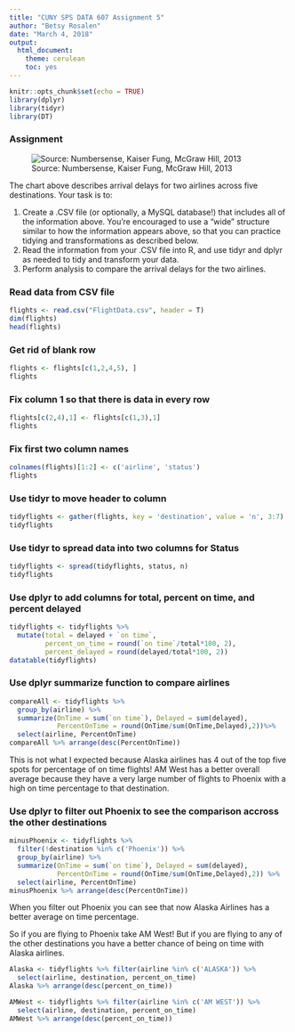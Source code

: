 ```yaml
---
title: "CUNY SPS DATA 607 Assignment 5"
author: "Betsy Rosalen"
date: "March 4, 2018"
output:
  html_document:
    theme: cerulean
    toc: yes
---
```


```r
knitr::opts_chunk$set(echo = TRUE)
library(dplyr)
library(tidyr)
library(DT)
```

### Assignment

![Source: Numbersense, Kaiser Fung, McGraw Hill, 2013](DataPic.jpg)


The chart above describes arrival delays for two airlines across five destinations. Your task is to:

1. Create a .CSV file (or optionally, a MySQL database!) that includes all of the information above. You’re encouraged to use a “wide” structure similar to how the information appears above, so that you can practice tidying and transformations as described below.
2. Read the information from your .CSV file into R, and use tidyr and dplyr as needed to tidy and transform your data.
3. Perform analysis to compare the arrival delays for the two airlines.

### Read data from CSV file

```r
flights <- read.csv("FlightData.csv", header = T)
dim(flights)
head(flights)
```

### Get rid of blank row

```r
flights <- flights[c(1,2,4,5), ]
flights
```

### Fix column 1 so that there is data in every row

```r
flights[c(2,4),1] <- flights[c(1,3),1]
flights
```

### Fix first two column names

```r
colnames(flights)[1:2] <- c('airline', 'status')
flights
```

### Use tidyr to move header to column

```r
tidyflights <- gather(flights, key = 'destination', value = 'n', 3:7)
tidyflights
```

### Use tidyr to spread data into two columns for Status

```r
tidyflights <- spread(tidyflights, status, n)
tidyflights
```


### Use dplyr to add columns for total, percent on time, and percent delayed

```r
tidyflights <- tidyflights %>% 
  mutate(total = delayed + `on time`,
         percent_on_time = round(`on time`/total*100, 2),
         percent_delayed = round(delayed/total*100, 2))
datatable(tidyflights)
```

### Use dplyr summarize function to compare airlines

```r
compareAll <- tidyflights %>% 
  group_by(airline) %>%
  summarize(OnTime = sum(`on time`), Delayed = sum(delayed), 
            PercentOnTime = round(OnTime/sum(OnTime,Delayed),2))%>%
  select(airline, PercentOnTime)
compareAll %>% arrange(desc(PercentOnTime))
```

This is not what I expected because Alaska airlines has 4 out of the top five spots for percentage of on time flights!  AM West has a better overall average because they have a very large number of flights to Phoenix with a high on time percentage to that destination.

### Use dplyr to filter out Phoenix to see the comparison accross the other destinations

```r
minusPhoenix <- tidyflights %>%
  filter(!destination %in% c('Phoenix')) %>%
  group_by(airline) %>%
  summarize(OnTime = sum(`on time`), Delayed = sum(delayed), 
            PercentOnTime = round(OnTime/sum(OnTime,Delayed),2)) %>%
  select(airline, PercentOnTime)
minusPhoenix %>% arrange(desc(PercentOnTime))
```

When you filter out Phoenix you can see that now Alaska Airlines has a better average on time percentage.

So if you are flying to Phoenix take AM West!  But if you are flying to any of the other destinations you have a better chance of being on time with Alaska airlines.

```r
Alaska <- tidyflights %>% filter(airline %in% c('ALASKA')) %>% 
  select(airline, destination, percent_on_time)
Alaska %>% arrange(desc(percent_on_time))

AMWest <- tidyflights %>% filter(airline %in% c('AM WEST')) %>% 
  select(airline, destination, percent_on_time)
AMWest %>% arrange(desc(percent_on_time))
```






